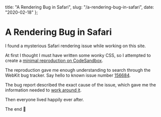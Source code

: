   title: "A Rendering Bug in Safari",
  slug: "/a-rendering-bug-in-safari",
  date: "2020-02-18"
};

# A Rendering Bug in Safari

I found a mysterious Safari rendering issue while working on this site.

At first I thought I must have written some wonky CSS, so I attempted to create a [minimal reproduction on CodeSandbox](https://kh4qf.csb.app).

The reproduction gave me enough understanding to search through the WebKit bug tracker. Say hello to known issue number [156684](https://bugs.webkit.org/show_bug.cgi?id=156684).

The bug report described the exact cause of the issue, which gave me the information needed to [work around it](https://github.com/m-allanson/garden/pull/1).

Then everyone lived happily ever after.

The end 🎉
